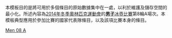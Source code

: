 <noinclude>
本模板目的是將可用於多個條目的原始數據集中在一處，以利於維護及儲存空間的最小化。所述內容為[[2014年冬季奧林匹克運動會]]的[[2014年冬季奧林匹克運動會男子冰壺比賽|'''男子'''冰壺比賽]]第8輪A場次。本模板典型應用於參加比賽的國家代表隊條目，以及該項比賽本身的條目。
</noinclude>{{Curlingbox
| sheet = A {{v|2014 Winter Olympics men's curling draw 8 sheet A}}
| team1 = {{flagIOC|GBR|2014年冬季}}（[[David Murdoch|Murdoch]]）
|0|0|0|1|0|3|0|2|1|1| |8
| team2 = {{flagIOC|DEN|2014年冬季}}（[[Rasmus Stjerne|Stjerne]]）{{X}}
|0|2|1|0|2|0|1|0|0|0| |6
}}<noinclude>
{{2014 Winter Olympics curling convenience template navbox}}
[[Category:2014年冬季奧林匹克運動會冰壺比賽模板|Men 08 A]]
</noinclude>